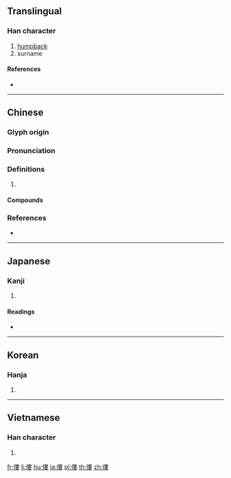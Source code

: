 {{also|偻}}
==Translingual==

===Han character===
{{Han char|rn=9|rad=人|as=11|sn=13|four=25244|canj=OLLV|ids=⿰亻婁}}

# [[humpback]]
# surname

====References====
* {{Han ref|kx=0115.170|dkj=01045|dj=0246.050|hdz=10210.180|uh=50C2|ud=20674|bh=DCBC|bd=56508}}

----

==Chinese==
{{zh-forms|s=偻}}

===Glyph origin===
{{Han etym}}

===Pronunciation===
{{zh-pron
|m=僂
|c=leoi5,lau4
|mc=y
|oc=y
|cat=
}}

===Definitions===
{{zh-hanzi}}

# {{rfdef|zh}}

====Compounds====
{{zh-der|上僂|佝僂|佝僂病|傴僂|僂人|僂儸|僂指|僂行|垂白上僂|痀僂|踽僂}}

===References===
* {{R:yue:Hanzi}}

----

==Japanese==

===Kanji===
{{ja-kanji|grade=|rs=人11}}

# {{defn|lang=ja|sort=人11}}

====Readings====
* {{ja-readings|on=[[ろう]] (rō), [[る]] (ru)|kun=[[かがむ]] (kagamu)}}

----

==Korean==

===Hanja===
{{ko-hanja|hangeul=루|rv=ru|mr=ru}}

# {{defn|lang=ko|sort=人11}}

----

==Vietnamese==

===Han character===
{{vi-hantu|[[lũ]]|rs=人11}}

# {{defn|lang=vi|sort=人11}}

[[fr:僂]]
[[li:僂]]
[[hu:僂]]
[[ja:僂]]
[[pl:僂]]
[[th:僂]]
[[zh:僂]]